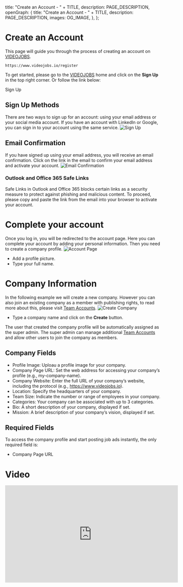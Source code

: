 
  title: "Create an Account - " + TITLE,
  description: PAGE_DESCRIPTION,
  openGraph: {
    title: "Create an Account - " + TITLE,
    description: PAGE_DESCRIPTION,
    images: OG_IMAGE,
  },
};

# Create an Account
This page will guide you through the process of creating an account on [VIDEOJOBS](https://www.videojobs.io).

```
https://www.videojobs.io/register
```

To get started, please go to the [VIDEOJOBS](https://www.videojobs.io) home and click on the **Sign Up** in the top right corner. Or follow the link below:

<LinkButton href="https://www.videojobs.io/register" target="_blank">Sign Up <Icon name="ExternalLink" /></LinkButton>

## Sign Up Methods
There are two ways to sign up for an account: using your email address or your social media account.
If you have an account with LinkedIn or Google, you can sign in to your account using the same service.
![Sign Up](/2-account/register.jpg)

## Email Confirmation
If you have signed up using your email address, you will receive an email confirmation. Click on the link in the email to confirm your email address and activate your account.
![Email Confirmation](/2-account/email-confirmation.jpg)

### Outlook and Office 365 Safe Links
Safe Links in Outlook and Office 365 blocks certain links as a security measure to protect against phishing and malicious content. To proceed, please copy and paste the link from the email into your browser to activate your account.

# Complete your account
Once you log in, you will be redirected to the account page. Here you can complete your account by adding your personal information. Then you need to create a company profile.
![Account Page](/2-account/account.jpg)

- Add a profile picture.
- Type your full name.

# Company Information
In the following example we will create a new company. However you can also join an existing company as a member with publishing rights, to read more about this, please visit [Team Accounts](/integrations/team-accounts).
![Create Company](/2-account/create-company.jpg)
- Type a company name and click on the **Create** button.

The user that created the company profile will be automatically assigned as the super admin. The super admin can manage additional [Team Accounts](/integrations/team-accounts) and allow other users to join the company as members.

## Company Fields
- Profile Image: Uploau a profile image for your company.
- Company Page URL: Set the web address for accessing your company’s profile (e.g., my-company-name).
- Company Website: Enter the full URL of your company’s website, including the protocol (e.g., https://www.videojobs.io).
- Location: Specify the headquarters of your company.
- Team Size: Indicate the number or range of employees in your company.
- Categories: Your company can be associated with up to 3 categories.
- Bio: A short description of your company, displayed if set.
- Mission: A brief description of your company’s vision, displayed if set.

## Required Fields
To access the company profile and start posting job ads instantly, the only required field is:
- Company Page URL

# Video

<iframe width="560" height="315" src="https://videojobs.io/embed/video/1724074313733" title="Powered by VIDEOJOBS" frameborder="0" style={{border: 0, aspectRatio: '16 / 9', width: '100%', height: 'auto', borderRadius: '12px', margin: '20px 0'}} allow="fullscreen" />

<Space $xs="none" $lg={20} />

<Grid $xsCols={1} $lgCols={2}>
  <Box $title="Company Profile" $text="Learn more about your company profile." href="/company-profile" />
  <Box $title="Job Ads" $text="Learn more about creating job ads, with all its features." href="/job-ads" />
</Grid>
